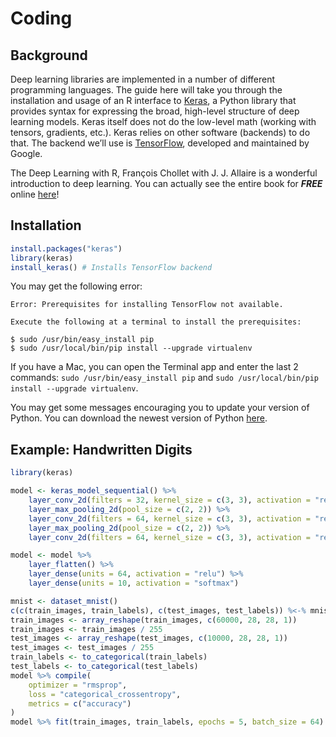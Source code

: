 # Coding

## Background

Deep learning libraries are implemented in a number of different programming languages. The guide here will take you through the installation and usage of an R interface to [Keras](https://keras.io/), a Python library that provides syntax for expressing the broad, high-level structure of deep learning models. Keras itself does not do the low-level math (working with tensors, gradients, etc.). Keras relies on other software (backends) to do that. The backend we'll use is [TensorFlow](https://www.tensorflow.org/), developed and maintained by Google.

The Deep Learning with R, François Chollet with J. J. Allaire is a wonderful introduction to deep learning. You can actually see the entire book for ***FREE*** online [here](https://www.manning.com/books/deep-learning-with-r)!

## Installation

```r
install.packages("keras")
library(keras)
install_keras() # Installs TensorFlow backend
```

You may get the following error:

```
Error: Prerequisites for installing TensorFlow not available.

Execute the following at a terminal to install the prerequisites:

$ sudo /usr/bin/easy_install pip
$ sudo /usr/local/bin/pip install --upgrade virtualenv
```

If you have a Mac, you can open the Terminal app and enter the last 2 commands: `sudo /usr/bin/easy_install pip` and `sudo /usr/local/bin/pip install --upgrade virtualenv`.

You may get some messages encouraging you to update your version of Python. You can download the newest version of Python [here](https://www.python.org/downloads/).

## Example: Handwritten Digits

```r
library(keras)

model <- keras_model_sequential() %>%
    layer_conv_2d(filters = 32, kernel_size = c(3, 3), activation = "relu", input_shape = c(28, 28, 1)) %>%
    layer_max_pooling_2d(pool_size = c(2, 2)) %>%
    layer_conv_2d(filters = 64, kernel_size = c(3, 3), activation = "relu") %>%
    layer_max_pooling_2d(pool_size = c(2, 2)) %>%
    layer_conv_2d(filters = 64, kernel_size = c(3, 3), activation = "relu")

model <- model %>%
    layer_flatten() %>%
    layer_dense(units = 64, activation = "relu") %>%
    layer_dense(units = 10, activation = "softmax")

mnist <- dataset_mnist()
c(c(train_images, train_labels), c(test_images, test_labels)) %<-% mnist
train_images <- array_reshape(train_images, c(60000, 28, 28, 1))
train_images <- train_images / 255
test_images <- array_reshape(test_images, c(10000, 28, 28, 1))
test_images <- test_images / 255
train_labels <- to_categorical(train_labels)
test_labels <- to_categorical(test_labels)
model %>% compile(
    optimizer = "rmsprop",
    loss = "categorical_crossentropy",
    metrics = c("accuracy")
)
model %>% fit(train_images, train_labels, epochs = 5, batch_size = 64)
```
